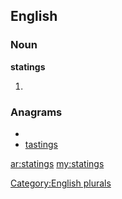 ==English==

===Noun===
'''statings'''

# {{plural of|[[stating]]}}

===Anagrams===
* {{alphagram|aginsstt}}
* [[tastings#English|tastings]]

[[Category:English plurals]]

[[ar:statings]]
[[my:statings]]